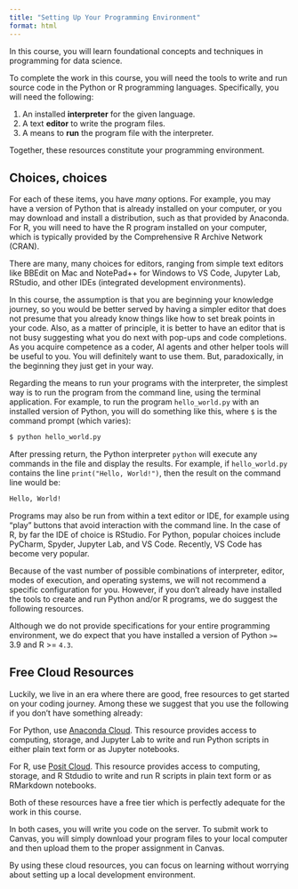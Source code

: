 ```yaml
---
title: "Setting Up Your Programming Environment"
format: html
---
```


In this course, you will learn foundational concepts and techniques in programming for data science.

To complete the work in this course, you will need the tools to write and run source code in the Python or R programming languages. Specifically, you will need the following:

1.  An installed **interpreter** for the given language.
2.  A text **editor** to write the program files.
3.  A means to **run** the program file with the interpreter.

Together, these resources constitute your programming environment.

## Choices, choices

For each of these items, you have *many* options. For example, you may have a version of Python that is already installed on your computer, or you may download and install a distribution, such as that provided by Anaconda. For R, you will need to have the R program installed on your computer, which is typically provided by the Comprehensive R Archive Network (CRAN).

There are many, many choices for editors, ranging from simple text editors like BBEdit on Mac and NotePad++ for Windows to VS Code, Jupyter Lab, RStudio, and other IDEs (integrated development environments).

In this course, the assumption is that you are beginning your knowledge journey, so you would be better served by having a simpler editor that does not presume that you already know things like how to set break points in your code. Also, as a matter of principle, it is better to have an editor that is not busy suggesting what you do next with pop-ups and code completions. As you acquire competence as a coder, AI agents and other helper tools will be useful to you. You will definitely want to use them. But, paradoxically, in the beginning they just get in your way.

Regarding the means to run your programs with the interpreter, the simplest way is to run the program from the command line, using the terminal application. For example, to run the program `hello_world.py` with an installed version of Python, you will do something like this, where `$` is the command prompt (which varies):

``` bash
$ python hello_world.py
```

After pressing return, the Python interpreter `python` will execute any commands in the file and display the results. For example, if `hello_world.py` contains the line `print("Hello, World!")`, then the result on the command line would be:

``` bash
Hello, World!
```

Programs may also be run from within a text editor or IDE, for example using "play" buttons that avoid interaction with the command line. In the case of R, by far the IDE of choice is RStudio. For Python, popular choices include PyCharm, Spyder, Jupyter Lab, and VS Code. Recently, VS Code has become very popular.

Because of the vast number of possible combinations of interpreter, editor, modes of execution, and operating systems, we will not recommend a specific configuration for you. However, if you don't already have installed the tools to create and run Python and/or R programs, we do suggest the following resources.

::: callout-important
Although we do not provide specifications for your entire programming environment, we do expect that you have installed a version of Python `>=` 3.9 and R \>= `4.3`.
:::

## Free Cloud Resources

Luckily, we live in an era where there are good, free resources to get started on your coding journey. Among these we suggest that you use the following if you don't have something already:

For Python, use [Anaconda Cloud](https://anaconda.org/). This resource provides access to computing, storage, and Jupyter Lab to write and run Python scripts in either plain text form or as Jupyter notebooks.

For R, use [Posit Cloud](https://posit.cloud/). This resource provides access to computing, storage, and R Stdudio to write and run R scripts in plain text form or as RMarkdown notebooks.

Both of these resources have a free tier which is perfectly adequate for the work in this course.

In both cases, you will write you code on the server. To submit work to Canvas, you will simply download your program files to your local computer and then upload them to the proper assignment in Canvas.

By using these cloud resources, you can focus on learning without worrying about setting up a local development environment.